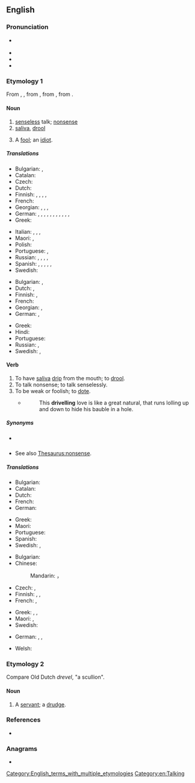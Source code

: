==English==

===Pronunciation===
* {{a|UK}} {{IPA|en|/dɹɪv.əl/}}
* {{audio|en|en-us-drivel.ogg|Audio (US)}}
* {{hyphenation|en|driv|el}}
* {{rhymes|en|ɪvəl}}

===Etymology 1===
From {{inh|en|enm|drivelen}}, {{m|enm|drevelen}}, from {{inh|en|ang|dreflian|t=to drivel, slobber, slaver}}, from {{inh|en|gem-pro|*drablijaną}},
from {{der|en|ine-pro|*dʰerebʰ-|t=cloudy, turbid; yeast}}.

====Noun====
{{en-noun|~}}

# [[senseless]] talk; [[nonsense]]
# [[saliva]], [[drool]]
# {{lb|en|obsolete}} A [[fool]]; an [[idiot]].
#: {{rfquotek|en|Sir Philip Sidney}}

=====Translations=====
{{trans-top|senseless talk}}
* Bulgarian: {{t+|bg|глупости|p}}, {{t+|bg|безсмислици|p}}
* Catalan: {{t+|ca|ximpleries|f-p}}
* Czech: {{t|cs|cancy|m-p}}
* Dutch: {{t+|nl|geneuzel|n}}
* Finnish: {{t|fi|höpinä}}, {{t|fi|höpöpuhe}}, {{t+|fi|höpötys}}, {{t+|fi|pöty}}, {{t+|fi|hölynpöly}}
* French: {{t+|fr|foutaise}}
* Georgian: {{t|ka|ყბედობა}}, {{t|ka|როშვა}}, {{t|ka|უაზროდ ლაპარაკი}}, {{t|ka|სულელური ლაპარაკი}}
* German: {{t+|de|Blödsinn|m}}, {{t|de|Faselei|f}}, {{t+|de|Gefasel|n}}, {{t+|de|Gelaber|n}}, {{t|de|Laberei|f}}, {{t+|de|Geschwafel|n}}, {{t|de|Schwafelei|f}}, {{t+|de|Gewäsch|n}}, {{t+|de|Geschwätz|n}}, {{t|de|Gesülze|n}}, {{t+|de|Gerede|n}}, {{t+|de|Palaver|n}}
* Greek: {{t+|el|αερολογίες|f|p}}
{{trans-mid}}
* Italian: {{t+|it|sproloquio|m}}, {{t+|it|vaniloquio|m}}, {{t+|it|ciancia|f}}, {{t+|it|corbelleria|f}}
* Maori: {{t|mi|ngutungutuahi}}, {{t|mi|kutukutuahi}}
* Polish: {{t+|pl|bełkot|m}}
* Portuguese: {{t+|pt|besteira|f}}, {{t+|pt|bobagem|f}}
* Russian: {{t+|ru|бессмы́слица|f}}, {{t+|ru|ерунда́|f}}, {{t+|ru|чепуха́|f}}, {{t+|ru|чушь|f}}, {{t+|ru|вздор|m}}
* Spanish: {{t+|es|tonterías|f-p}}, {{t|es|chorradas|f-p}}, {{t+|es|babosadas|f-p}}, {{t|es|leseras|f-p}}, {{t+|es|macanas|f-p}}, {{t+|es|monserga|f}}
* Swedish: {{t+|sv|dravel|n}}
{{trans-bottom}}

{{trans-top|saliva, drool}}
* Bulgarian: {{t+|bg|лиги|p}}, {{t|bg|слюнка|f}}
* Dutch: {{t+|nl|kwijl|n}}, {{t+|nl|speeksel|n}}
* Finnish: {{t+|fi|sylki}}, {{t+|fi|kuola}}
* French: {{t+|fr|bave|f}}
* Georgian: {{t|ka|ნერწყვი}}, {{t|ka|დორბლი}}
* German: {{t+|de|Geifer|m}}, {{t+|de|Sabber|m}}
{{trans-mid}}
* Greek: {{t+|el|σάλιο|n}}
* Hindi: {{t+|hi|लार|f}}
* Portuguese: {{t+|pt|baba|f}}
* Russian: {{t+|ru|слюна́|f}}, {{t+|ru|слюни|p}}
* Swedish: {{t|sv|drägel|n}}, {{t|sv|dregel|n}}
{{trans-bottom}}

====Verb====
{{en-verb|drivels|driveling|pres_ptc_qual=US|pres_ptc2=drivelling|driveled|past_qual=US|past2=drivelled}}

# To have [[saliva]] [[drip]] from the mouth; to [[drool]].
# To talk nonsense; to talk senselessly.
# To be weak or foolish; to [[dote]].
#* {{RQ:Shakespeare Romeo|II}}
#*: This '''drivelling''' love is like a great natural, that runs lolling up and down to hide his bauble in a hole.
#: {{rfquotek|en|Dryden}}

=====Synonyms=====
* {{sense|have saliva drip from the mouth}} {{l|en|drool}}
* {{sense|talk nonsense}} See also [[Thesaurus:nonsense]].

=====Translations=====
{{trans-top|to have saliva drip from the mouth}}
* Bulgarian: {{t|bg|лигавя се}}
* Catalan: {{t+|ca|bavejar}}
* Dutch: {{t+|nl|kwijlen}}
* French: {{t+|fr|baver}}
* German: {{t+|de|sabbern}}
{{trans-mid}}
* Greek: {{t|el|βγάζω σάλια}}
* Maori: {{t|mi|hāwareware}}
* Portuguese: {{t+|pt|babar}}
* Spanish: {{t+|es|babear}}
* Swedish: {{t+|sv|dregla}}, {{t|sv|drägla}}
{{trans-bottom}}

{{trans-top|to talk nonsense}}
* Bulgarian: {{t|bg|говоря глупости}}
* Chinese:
*: Mandarin: {{t+|cmn|胡说|sc=Hani}}，{{t+|cmn|胡扯|sc=Hani}}
* Czech: {{t|cs|blábolat}}, {{t+|cs|žvanit}}
* Finnish: {{t+|fi|höpsiä}}, {{t+|fi|höpöttää}}, {{t|fi|puhua puuta heinää}}
* French: {{t+|fr|radoter}}, {{t+|fr|baragouiner}}
{{trans-mid}}
* Greek: {{t+|el|αερολογώ}}, {{t+|el|σαλιαρίζω}}, {{t|el|λέω ανοησίες}}
* Maori: {{t|mi|ngutungutuahi}}, {{t|mi|kutukutuahi}}
* Swedish: {{t|sv|dravla}}
{{trans-bottom}}

{{checktrans-top}}
* German: {{t+check|de|faseln}}, {{t+check|de|geifern}}, {{t+check|de|speicheln}}
{{trans-mid}}
* Welsh: {{t+check|cy|glafoeri}}
{{trans-bottom}}

===Etymology 2===
Compare Old Dutch ''drevel'', "a scullion".

====Noun====
{{en-noun}}

# {{lb|en|obsolete}} A [[servant]]; a [[drudge]].
#: {{rfquotek|en|Huloet}}
#: {{rfquotek|en|Edmund Spenser}}

===References===
* {{R:Webster 1913}}

[[Category:English_terms_with_multiple_etymologies]]

===Anagrams===
* {{anagrams|en|a=deilrv|drevil}}

[[Category:en:Talking]]